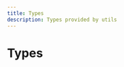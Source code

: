```yaml
---
title: Types
description: Types provided by utils
---
```


# Types

<Cards><Card title="PlayerExceptionMessage" description="Docs for type PlayerExceptionMessage" href="/api/utils/types/PlayerExceptionMessage" />

<Card
  title="QueueItemFilter"
  description="Docs for type QueueItemFilter"
  href="/api/utils/types/QueueItemFilter"
/>

<Card title="QueueStrategy" description="Docs for type QueueStrategy" href="/api/utils/types/QueueStrategy" /></Cards>
